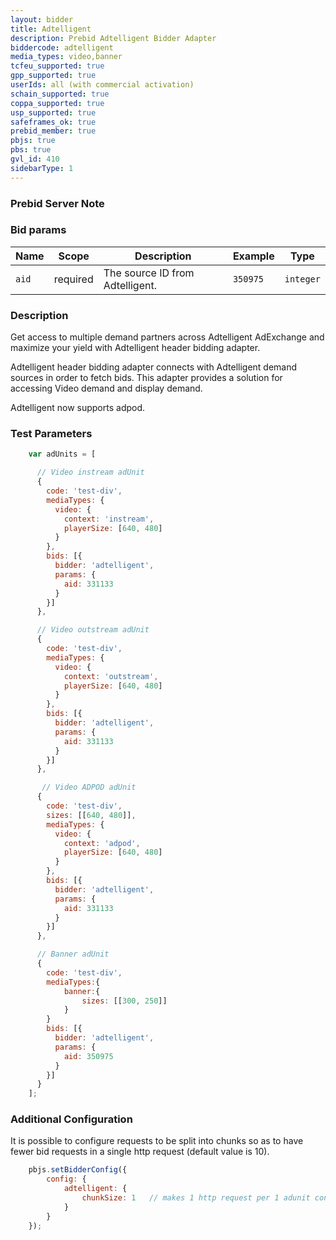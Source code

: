 ```yaml
---
layout: bidder
title: Adtelligent
description: Prebid Adtelligent Bidder Adapter
biddercode: adtelligent
media_types: video,banner
tcfeu_supported: true
gpp_supported: true
userIds: all (with commercial activation)
schain_supported: true
coppa_supported: true
usp_supported: true
safeframes_ok: true
prebid_member: true
pbjs: true
pbs: true
gvl_id: 410
sidebarType: 1
---
```


### Prebid Server Note

<PbjsAdapterRequiredForPbs />

### Bid params


| Name  | Scope    | Description                     | Example  | Type      |
|-------|----------|---------------------------------|----------|-----------|
| `aid` | required | The source ID from Adtelligent. | `350975` | `integer` |

### Description

Get access to multiple demand partners across Adtelligent AdExchange and maximize your yield with Adtelligent header bidding adapter.

Adtelligent header bidding adapter connects with Adtelligent demand sources in order to fetch bids.
This adapter provides a solution for accessing Video demand and display demand.

Adtelligent now supports adpod.

### Test Parameters

``` javascript
    var adUnits = [

      // Video instream adUnit
      {
        code: 'test-div',
        mediaTypes: {
          video: {
            context: 'instream',
            playerSize: [640, 480]
          }
        },
        bids: [{
          bidder: 'adtelligent',
          params: {
            aid: 331133
          }
        }]
      },

      // Video outstream adUnit
      {
        code: 'test-div',
        mediaTypes: {
          video: {
            context: 'outstream',
            playerSize: [640, 480]
          }
        },
        bids: [{
          bidder: 'adtelligent',
          params: {
            aid: 331133
          }
        }]
      },

       // Video ADPOD adUnit
      {
        code: 'test-div',
        sizes: [[640, 480]],
        mediaTypes: {
          video: {
            context: 'adpod',
            playerSize: [640, 480]            
          }
        },
        bids: [{
          bidder: 'adtelligent',
          params: {
            aid: 331133
          }
        }]
      },

      // Banner adUnit
      {
        code: 'test-div',
        mediaTypes:{
            banner:{
                sizes: [[300, 250]]
            }
        }
        bids: [{
          bidder: 'adtelligent',
          params: {
            aid: 350975
          }
        }]
      }
    ];
```

### Additional Configuration

It is possible to configure requests to be split into chunks so as to have fewer bid requests in a single http request
(default value is 10).

``` javascript
    pbjs.setBidderConfig({
        config: {              
            adtelligent: {
                chunkSize: 1   // makes 1 http request per 1 adunit configured
            }
        }
    });
```
